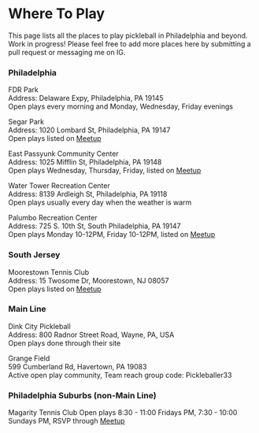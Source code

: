 # Where To Play

This page lists all the places to play pickleball in Philadelphia and beyond. Work in progress! Please feel free to add more places here by submitting a pull request or messaging me on IG.


### Philadelphia
FDR Park \
Address: Delaware Expy, Philadelphia, PA 19145 \
Open plays every morning and Monday, Wednesday, Friday evenings

Segar Park \
Address: 1020 Lombard St, Philadelphia, PA 19147 \
Open plays listed on [Meetup](https://www.meetup.com/philadelphia-playing-pickleball-table-tennis-meetup/)

East Passyunk Community Center \
Address: 1025 Mifflin St, Philadelphia, PA 19148 \
Open plays Wednesday, Thursday, Friday, listed on [Meetup](https://www.meetup.com/east-passyunk-community-center-pickleball-meetup-group/events)

Water Tower Recreation Center \
Address: 8139 Ardleigh St, Philadelphia, PA 19118 \
Open plays usually every day when the weather is warm

Palumbo Recreation Center \
Address:  725 S. 10th St, South Philadelphia, PA 19147 \
Open plays Monday 10-12PM, Friday 10-12PM, listed on [Meetup](https://www.meetup.com/palumbo-recreation-pickleball/)


### South Jersey
Moorestown Tennis Club \
Address: 15 Twosome Dr, Moorestown, NJ 08057 \
Open plays listed on [Meetup](https://www.meetup.com/southjerseypickleball/events)

### Main Line
Dink City Pickleball \
Address: 800 Radnor Street Road, Wayne, PA, USA \
Open plays done through their site

Grange Field \
599 Cumberland Rd, Havertown, PA 19083 \
Active open play community, Team reach group code: Pickleballer33

### Philadelphia Suburbs (non-Main Line)
Magarity Tennis Club
Open plays 8:30 - 11:00 Fridays PM, 7:30 - 10:00 Sundays PM, RSVP through [Meetup](https://www.meetup.com/water-tower-pickleball/events)

